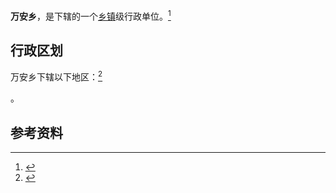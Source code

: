 {{中国乡级行政区|35/08/24/201/000}}

'''万安乡'''，是{{PRC admin/fullname|35/08/24/201/000|3}}下辖的一个[[乡镇|乡镇]]级行政单位。<ref>{{PRC admin/ref sgc|{{PRC admin/parent|35/08/24/201/000}}}}</ref>

== 行政区划 ==

万安乡下辖以下地区：<ref>{{PRC admin/ref sgc|35/08/24/201/000}}</ref>

{{PRC admin/children|35/08/24/201/000}}。

== 参考资料 ==

{{reflist}}

{{行政区划小作品}}
{{PRC admin/navcat|35/08/24/201/000}}